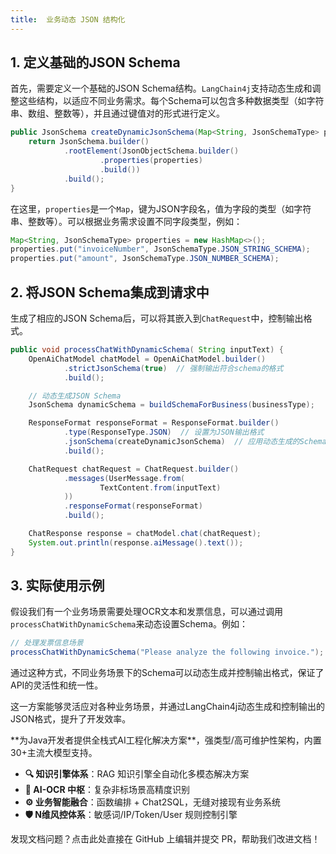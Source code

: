 ```yaml
---
title:  业务动态 JSON 结构化
---
```


## 1. **定义基础的JSON Schema**

首先，需要定义一个基础的JSON Schema结构。`LangChain4j`支持动态生成和调整这些结构，以适应不同业务需求。每个Schema可以包含多种数据类型（如字符串、数组、整数等），并且通过键值对的形式进行定义。

```java
public JsonSchema createDynamicJsonSchema(Map<String, JsonSchemaType> properties) {
    return JsonSchema.builder()
            .rootElement(JsonObjectSchema.builder()
                    .properties(properties)
                    .build())
            .build();
}
```

在这里，`properties`是一个`Map`，键为JSON字段名，值为字段的类型（如字符串、整数等）。可以根据业务需求设置不同字段类型，例如：

```java
Map<String, JsonSchemaType> properties = new HashMap<>();
properties.put("invoiceNumber", JsonSchemaType.JSON_STRING_SCHEMA);
properties.put("amount", JsonSchemaType.JSON_NUMBER_SCHEMA);
```


## 2. **将JSON Schema集成到请求中**
生成了相应的JSON Schema后，可以将其嵌入到`ChatRequest`中，控制输出格式。

```java
public void processChatWithDynamicSchema( String inputText) {
    OpenAiChatModel chatModel = OpenAiChatModel.builder()
            .strictJsonSchema(true)  // 强制输出符合schema的格式
            .build();

    // 动态生成JSON Schema
    JsonSchema dynamicSchema = buildSchemaForBusiness(businessType);

    ResponseFormat responseFormat = ResponseFormat.builder()
            .type(ResponseType.JSON)  // 设置为JSON输出格式
            .jsonSchema(createDynamicJsonSchema)  // 应用动态生成的Schema
            .build();

    ChatRequest chatRequest = ChatRequest.builder()
            .messages(UserMessage.from(
                    TextContent.from(inputText)
            ))
            .responseFormat(responseFormat)
            .build();

    ChatResponse response = chatModel.chat(chatRequest);
    System.out.println(response.aiMessage().text());
}
```


## 3. **实际使用示例**
假设我们有一个业务场景需要处理OCR文本和发票信息，可以通过调用`processChatWithDynamicSchema`来动态设置Schema。例如：

```java
// 处理发票信息场景
processChatWithDynamicSchema("Please analyze the following invoice.");
```

通过这种方式，不同业务场景下的Schema可以动态生成并控制输出格式，保证了API的灵活性和统一性。


这一方案能够灵活应对各种业务场景，并通过LangChain4j动态生成和控制输出的JSON格式，提升了开发效率。

<Card title="PIG AI应用开发平台 | 适合中大型企业构建自主可控的AI中台" icon="link" href="https://ai.pig4cloud.com">
**为Java开发者提供全栈式AI工程化解决方案**，强类型/高可维护性架构，内置30+主流大模型支持。

- **🔍 知识引擎体系**：RAG 知识引擎全自动化多模态解决方案
- **📝 AI-OCR 中枢**：复杂非标场景高精度识别
- **⚙️ 业务智能融合**：函数编排 + Chat2SQL，无缝对接现有业务系统
- **🛡️ N维风控体系**：敏感词/IP/Token/User 规则控制引擎
</Card>

<Card title="文档有误？请协助编辑" icon="pencil" href="https://github.com/javaai-pig4cloud-com/javaai-docs/edit/main/docs/10动态JSON.mdx">
  发现文档问题？点击此处直接在 GitHub 上编辑并提交 PR，帮助我们改进文档！
</Card>
